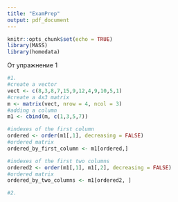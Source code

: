 ```yaml
---
title: "ExamPrep"
output: pdf_document
---
```


```r
knitr::opts_chunk$set(echo = TRUE)
library(MASS)
library(homedata)
```

От упражнение 1

```r
#1.
#create a vector
vect <- c(8,3,8,7,15,9,12,4,9,10,5,1)
#create a 4x3 matrix
m <- matrix(vect, nrow = 4, ncol = 3)
#adding a column
m1 <- cbind(m, c(1,3,5,7))

#indexes of the first column
ordered <- order(m1[,1], decreasing = FALSE)
#ordered matrix
ordered_by_first_column <- m1[ordered,]

#indexes of the first two columns
ordered2 <- order(m1[,1], m1[,2], decreasing = FALSE)
#ordered matrix
ordered_by_two_columns <- m1[ordered2, ]
```

```r
#2.


```


```r

```


```r

```


```r

```


```r

```


```r

```


```r

```


```r

```


```r

```


```r

```

```r

```

```r

```

```r

```

```r

```

```r

```

```r

```

```r

```

```r

```

```r

```

```r

```

```r

```

```r

```

```r

```
